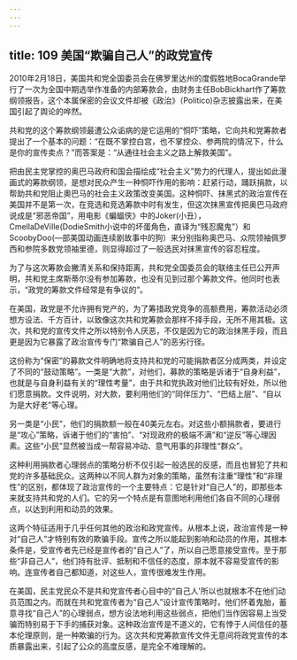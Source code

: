 ```yaml
---
---
---
```

title: 109 美国“欺骗自己人”的政党宣传
---




2010年2月18日，美国共和党全国委员会在佛罗里达州的度假胜地BocaGrande举行了一次为全国中期选举作准备的内部筹款会，由财务主任BobBickhart作了筹款纲领报告，这个本属保密的会议文件却被《政治》（Politico)杂志披露出来，在美国引起了舆论的哗然。

共和党的这个筹款纲领最遭公众诟病的是它运用的“恫吓”策略，它向共和党筹款者提出了一个基本的问题：“在既不掌控白宫，也不掌控众、参两院的情况下，什么是你的宣传卖点？”而答案是：“从通往社会主义之路上解救美国”。

把由民主党掌控的奥巴马政府和国会描绘成“社会主义”势力的代理人，提出如此漫画式的筹款纲领，是想对民众产生一种恫吓作用的影响：赶紧行动，踊跃捐款，以帮助共和党阻止奧巴马的社会主义政策改变美国。这种恫吓、抹黑式的政治宣传在美国并不是第一次，在竞选和竞选筹款中时有发生，但这次抹黑宣传把奥巴马政府说成是“邪恶帝国”，用电影《蝙蝠侠》中的Joker(小丑），CmellaDeViIle(DodieSmith小说中的坏蛋角色，直译为“残忍魔鬼”）和ScoobyDoo(—部美国动画连续剧故事中的狗）来分别指称奥巴马、众院领袖佩罗西和参院多数党领袖里德，则显得超过了一般选民对抹黑宣传的容忍程度。

为了与这次筹款会撇清关系和保持距离，共和党全国委员会的联络主任已公开声明，共和党主席斯蒂尔没有参加筹款，也没有见到过那个筹款文件。他同时也表示，“政党的筹款文件经常是有争议的”。

在美国，政党是不允许拥有党产的，为了筹措政党竞争的高额费用，筹款活动必须想方设法、千方百计，以致像这次共和党筹款会那样不择手段，无所不用其极。这次，共和党的宣传文件之所以特别令人厌恶，不仅是因为它的政治抹黑手段，而且更是因为它暴露了政治宣传专门“欺骗自己人”的恶劣行径。

这份称为“保密”的募款文件明确地将支持共和党的可能捐款者区分成两类，并设定了不同的“鼓动策略”。一类是“大款”，对他们，募款的策略是诉诸于“自身利益”，也就是与自身利益有关的“理性考量”，由于共和党执政对他们比较有好处，所以他们愿意捐款。文件说明，对大款，要利用他们的“同伴压力”、“巴结上层”、“自以为是大好老”等心理。

另一类是“小民”，他们的捐款额一般在40美元左右。对这些小额捐款者，要进行是“攻心”策略，诉诸于他们的“害怕”、“对现政府的极端不满”和“逆反”等心理因素。这些“小民”显然被当成一帮容易冲动、意气用事的非理性“群众”。

这种利用捐款者心理弱点的策略分析不仅引起一般选民的反感，而且也冒犯了共和党的许多基础民众。这两种以不同人群为对象的策略，虽然有注重“理性”和“非理性”的区别，都体现了政治宣传的一个主要特点：它是针对“自己人”的，即那些本来就支持共和党的人们。它的另一个特点是有意图地利用他们各自不同的心理弱点，以达到利用和动员的效果。

这两个特征适用于几乎任何其他的政治和政党宣传。从根本上说，政治宣传是一种对“自己人”才特别有效的欺骗手段。宣传之所以能起到影响和动员的作用，其根本条件是，受宣传者先已经是宣传者的“自己人”了，所以自己愿意接受宣传。至于那些“非自己人”，他们持有批评、抵制和不信任的态度，原本就不容易受宣传的影响。连宣传者自己都知道，对这些人，宣传很难发生作用。

在美国，民主党民众不是共和党宣传者心目中的“自己人'所以也就根本不在他们动员范围之内。而就在共和党宣传者为“自己人”设计宣传策略时，他们怀着鬼胎，蓄意寻找“自己人”的心理弱点，想方设法地利用这些弱点，把他们当作因容易上当受骗而特别易于下手的捕获对象。这种政治宣传是不道义的，它有悖于人间信任的基本伦理原则，是一种欺骗的行为。这次共和党筹款宣传文件无意间将政党宣传的本质暴露出来，引起了公众的高度反感，是完全不难理解的。